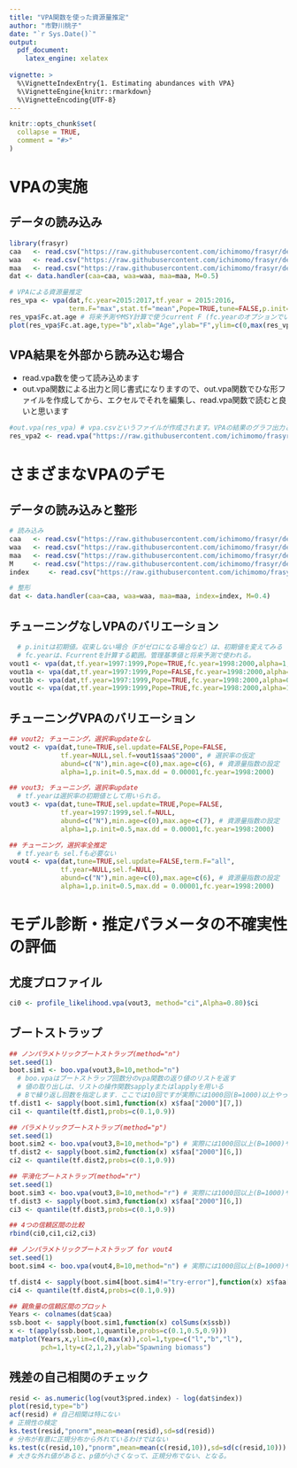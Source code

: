 ```yaml
---
title: "VPA関数を使った資源量推定"
author: "市野川桃子"
date: "`r Sys.Date()`"
output:
  pdf_document:
    latex_engine: xelatex
    
vignette: >
  %\VignetteIndexEntry{1. Estimating abundances with VPA}
  %\VignetteEngine{knitr::rmarkdown}
  %\VignetteEncoding{UTF-8}
---
```


```r
knitr::opts_chunk$set(
  collapse = TRUE,
  comment = "#>"
)
```

# VPAの実施
## データの読み込み
```r
library(frasyr)
caa   <- read.csv("https://raw.githubusercontent.com/ichimomo/frasyr/dev/data-raw/ex2_caa.csv",  row.names=1)
waa   <- read.csv("https://raw.githubusercontent.com/ichimomo/frasyr/dev/data-raw/ex2_waa.csv",  row.names=1)
maa   <- read.csv("https://raw.githubusercontent.com/ichimomo/frasyr/dev/data-raw/ex2_maa.csv",  row.names=1)
dat <- data.handler(caa=caa, waa=waa, maa=maa, M=0.5)

# VPAによる資源量推定
res_vpa <- vpa(dat,fc.year=2015:2017,tf.year = 2015:2016,
               term.F="max",stat.tf="mean",Pope=TRUE,tune=FALSE,p.init=0.5)
res_vpa$Fc.at.age # 将来予測やMSY計算で使うcurrent F (fc.yearのオプションでいつのFの平均かが指定される)
plot(res_vpa$Fc.at.age,type="b",xlab="Age",ylab="F",ylim=c(0,max(res_vpa$Fc.at.age)))
```

## VPA結果を外部から読み込む場合

- read.vpa数を使って読み込めます
- out.vpa関数による出力と同じ書式になりますので、out.vpa関数でひな形ファイルを作成してから、エクセルでそれを編集し、read.vpa関数で読むと良いと思います

```r
#out.vpa(res_vpa) # vpa.csvというファイルが作成されます。VPAの結果のグラフ出力となるvpa.pdfも出力されます。
res_vpa2 <- read.vpa("https://raw.githubusercontent.com/ichimomo/frasyr/dev/data-raw/ex2_vpa.csv") # vpa.csvを編集後、read.vpa関数で読み込みます
```

# さまざまなVPAのデモ

## データの読み込みと整形
```r
# 読み込み
caa   <- read.csv("https://raw.githubusercontent.com/ichimomo/frasyr/dev/data-raw/ex1_caa.csv",  row.names=1)
waa   <- read.csv("https://raw.githubusercontent.com/ichimomo/frasyr/dev/data-raw/ex1_waa.csv",  row.names=1)
maa   <- read.csv("https://raw.githubusercontent.com/ichimomo/frasyr/dev/data-raw/ex1_maa.csv",  row.names=1)
M     <- read.csv("https://raw.githubusercontent.com/ichimomo/frasyr/dev/data-raw/ex1_M.csv",  row.names=1)
index     <- read.csv("https://raw.githubusercontent.com/ichimomo/frasyr/dev/data-raw/ex1_index.csv",  row.names=1)

# 整形
dat <- data.handler(caa=caa, waa=waa, maa=maa, index=index, M=0.4)
```

## チューニングなしVPAのバリエーション 
```r
  # p.initは初期値。収束しない場合（Fがゼロになる場合など）は、初期値を変えてみる
  # fc.yearは、Fcurrentを計算する範囲。管理基準値と将来予測で使われる。
vout1 <- vpa(dat,tf.year=1997:1999,Pope=TRUE,fc.year=1998:2000,alpha=1,p.init=0.5) 
vout1a <- vpa(dat,tf.year=1997:1999,Pope=FALSE,fc.year=1998:2000,alpha=1,p.init=0.5)
vout1b <- vpa(dat,tf.year=1997:1999,Pope=TRUE,fc.year=1998:2000,alpha=0.5,p.init=0.5)
vout1c <- vpa(dat,tf.year=1999:1999,Pope=TRUE,fc.year=1998:2000,alpha=1,p.init=0.5) 
```

## チューニングVPAのバリエーション
```r
## vout2; チューニング，選択率updateなし
vout2 <- vpa(dat,tune=TRUE,sel.update=FALSE,Pope=FALSE,
             tf.year=NULL,sel.f=vout1$saa$"2000", # 選択率の仮定
             abund=c("N"),min.age=c(0),max.age=c(6), # 資源量指数の設定
             alpha=1,p.init=0.5,max.dd = 0.00001,fc.year=1998:2000)

## vout3; チューニング，選択率update
  # tf.yearは選択率の初期値として用いられる。
vout3 <- vpa(dat,tune=TRUE,sel.update=TRUE,Pope=FALSE,
             tf.year=1997:1999,sel.f=NULL, 
             abund=c("N"),min.age=c(0),max.age=c(7), # 資源量指数の設定
             alpha=1,p.init=0.5,max.dd = 0.00001,fc.year=1998:2000)

## チューニング，選択率全推定
  # tf.yearも sel.fも必要ない
vout4 <- vpa(dat,tune=TRUE,sel.update=FALSE,term.F="all",
             tf.year=NULL,sel.f=NULL,
             abund=c("N"),min.age=c(0),max.age=c(6), # 資源量指数の設定
             alpha=1,p.init=0.5,max.dd = 0.00001,fc.year=1998:2000)
```

# モデル診断・推定パラメータの不確実性の評価

## 尤度プロファイル
```r
ci0 <- profile_likelihood.vpa(vout3, method="ci",Alpha=0.80)$ci
```

## ブートストラップ
```r
## ノンパラメトリックブートストラップ(method="n")
set.seed(1)
boot.sim1 <- boo.vpa(vout3,B=10,method="n")
  # boo.vpaはブートストラップ回数分のvpa関数の返り値のリストを返す
  # 値の取り出しは、リストの操作関数sapplyまたはlapplyを用いる
  # Bで繰り返し回数を指定します．ここでは10回ですが実際には1000回(B=1000)以上やってください
tf.dist1 <- sapply(boot.sim1,function(x) x$faa["2000"][7,])
ci1 <- quantile(tf.dist1,probs=c(0.1,0.9))

## パラメトリックブートストラップ(method="p")
set.seed(1)
boot.sim2 <- boo.vpa(vout3,B=10,method="p") # 実際には1000回以上(B=1000)やってください
tf.dist2 <- sapply(boot.sim2,function(x) x$faa["2000"][6,])
ci2 <- quantile(tf.dist2,probs=c(0.1,0.9))

## 平滑化ブートストラップ(method="r")
set.seed(1) 
boot.sim3 <- boo.vpa(vout3,B=10,method="r") # 実際には1000回以上(B=1000)やってください
tf.dist3 <- sapply(boot.sim3,function(x) x$faa["2000"][6,])
ci3 <- quantile(tf.dist3,probs=c(0.1,0.9))

## 4つの信頼区間の比較
rbind(ci0,ci1,ci2,ci3)

## ノンパラメトリックブートストラップ for vout4
set.seed(1)
boot.sim4 <- boo.vpa(vout4,B=10,method="n") # 実際には1000回以上(B=1000)やってください

tf.dist4 <- sapply(boot.sim4[boot.sim4!="try-error"],function(x) x$faa["2000"][7,])
ci4 <- quantile(tf.dist4,probs=c(0.1,0.9))

## 親魚量の信頼区間のプロット
Years <- colnames(dat$caa)
ssb.boot <- sapply(boot.sim1,function(x) colSums(x$ssb))
x <- t(apply(ssb.boot,1,quantile,probs=c(0.1,0.5,0.9)))
matplot(Years,x,ylim=c(0,max(x)),col=1,type=c("l","b","l"),
        pch=1,lty=c(2,1,2),ylab="Spawning biomass")
```

## 残差の自己相関のチェック
```r
resid <- as.numeric(log(vout3$pred.index) - log(dat$index))
plot(resid,type="b")
acf(resid) # 自己相関は特にない
# 正規性の検定
ks.test(resid,"pnorm",mean=mean(resid),sd=sd(resid))
# 分布が有意に正規分布から外れているわけではない
ks.test(c(resid,10),"pnorm",mean=mean(c(resid,10)),sd=sd(c(resid,10)))
# 大きな外れ値があると、p値が小さくなって、正規分布でない、となる。
```

